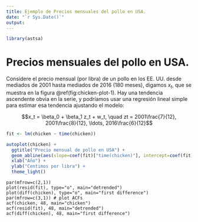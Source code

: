 ```yaml
---
title: Ejemplo de Precios mensuales del pollo en USA.
date: "`r Sys.Date()`"
output:
---
```


```r
library(astsa)
```

# Precios mensuales del pollo en USA.

Considere el precio mensual (por libra) de un pollo en los EE. UU. desde mediados de 2001 hasta mediados de 2016 (180 meses), digamos $x_t$, que se muestra en la figura \@ref(fig:chicken-plot-1). Hay una tendencia ascendente obvia en la serie, y podríamos usar una regresión lineal simple para estimar esa tendencia ajustando el modelo:

$$x_t = \beta_0 + \beta_1 z_t + w_t, \quad zt = 2001\frac{7}{12}, 2001\frac{8}{12}, \ldots, 2016\frac{6}{12}$$

```r
fit <- lm(chicken ~ time(chicken))

autoplot(chicken) + 
  ggtitle("Precio mensual de pollo en USA") +
  geom_abline(aes(slope=coef(fit)["time(chicken)"], intercept=coef(fit)["(Intercept)"]), color="blue") +
  xlab("Año") +
  ylab("Centimos por libra") +
  theme_light()
```


```
par(mfrow=c(2,1))
plot(resid(fit), type="o", main="detrended")
plot(diff(chicken), type="o", main="first difference")
par(mfrow=c(3,1)) # plot ACFs
acf(chicken, 48, main="chicken")
acf(resid(fit), 48, main="detrended")
acf(diff(chicken), 48, main="first difference")

```

